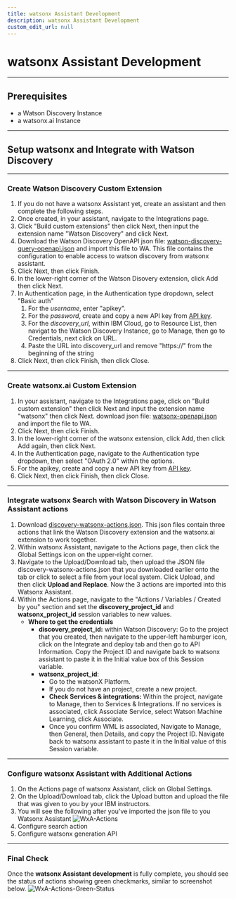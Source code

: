 ```yaml
---
title: watsonx Assistant Development
description: watsonx Assistant Development
custom_edit_url: null
---
```


# watsonx Assistant Development

---

## Prerequisites

- a Watson Discovery Instance
- a watsonx.ai Instance

---

## Setup watsonx and Integrate with Watson Discovery

---

### Create Watson Discovery Custom Extension

1. If you do not have a watsonx Assistant yet, create an assistant and then complete the following steps.
2. Once created, in your assistant, navigate to the Integrations page.
3. Click "Build custom extensions" then click Next, then input the extension name "Watson Discovery" and click Next.
4. Download the Watson Discovery OpenAPI json file: [watson-discovery-query-openapi.json](https://github.com/watson-developer-cloud/assistant-toolkit/blob/master/integrations/extensions/starter-kits/watson-discovery/watson-discovery-query-openapi.json) and import this file to WA. This file contains the configuration to enable access to watson discovery from watsonx assistant.
5. Click Next, then click Finish.
6. In the lower-right corner of the Watson Disovery extension, click Add then click Next.
7. In Authentication page, in the Authentication type dropdown, select "Basic auth"
   1. For the _username_, enter "apikey".
   2. For the _password_, create and copy a new API key from [API key](https://cloud.ibm.com/iam/apikeys).
   3. For the _discovery_url_, within IBM Cloud, go to Resource List, then navigat to the Watson Discovery Instance, go to Manage, then go to Credentials, next click on URL.
   4. Paste the URL into discovery_url and remove "https://" from the beginning of the string
8. Click Next, then click Finish, then click Close.

---

### Create watsonx.ai Custom Extension

1. In your assistant, navigate to the Integrations page, click on "Build custom extension" then click Next and input the extension name "watsonx" then click Next.
   download json file: [watsonx-openapi.json](https://github.com/watson-developer-cloud/assistant-toolkit/blob/master/integrations/extensions/starter-kits/language-model-watsonx/watsonx-openapi.json) and import the file to WA.
2. Click Next, then click Finish.
3. In the lower-right corner of the watsonx extension, click Add, then click Add again, then click Next.
4. In the Authentication page, navigate to the Authentication type dropdown, then select "OAuth 2.0" within the options.
5. For the apikey, create and copy a new API key from [API key](https://cloud.ibm.com/iam/apikeys).
6. Click Next, then click Finish, then click Close.

---

### Integrate watsonx Search with Watson Discovery in Watson Assistant actions

1. Download [discovery-watsonx-actions.json](https://github.com/watson-developer-cloud/assistant-toolkit/blob/master/integrations/extensions/starter-kits/language-model-conversational-search/discovery-watsonx-actions.json). This json files contain three actions that link the Watson Discovery extension and the watsonx.ai extension to work together.
2. Within watsonx Assistant, navigate to the Actions page, then click the Global Settings icon on the upper-right corner.
3. Navigate to the Upload/Download tab, then upload the JSON file discovery-watsonx-actions.json that you downloaded earlier onto the tab or click to select a file from your local system. Click Upload, and then click **Upload and Replace**. Now the 3 actions are imported into this Watsonx Assistant.
4. Within the Actions page, navigate to the "Actions / Variables / Created by you" section and set the **discovery_project_id** and **watsonx_project_id** session variables to new values.
   - **Where to get the credentials**
     - **discovery_project_id:** within Watson Discovery: Go to the project that you created, then navigate to the upper-left hamburger icon, click on the Integrate and deploy tab and then go to API Information. Copy the Project ID and navigate back to watsonx assistant to paste it in the Initial value box of this Session variable.
     - **watsonx_project_id**:
       - Go to the watsonX Platform.
       - If you do not have an project, create a new project.
       - **Check Services & integrations:** Within the project, navigate to Manage, then to Services & Integrations. If no services is associated, click Associate Service, select Watson Machine Learning, click Associate.
       - Once you confirm WML is associated, Navigate to Manage, then General, then Details, and copy the Project ID. Navigate back to watsonx assistant to paste it in the Initial value of this Session variable.

---

### Configure watsonx Assistant with Additional Actions

1. On the Actions page of watsonx Assistant, click on Global Settings.
2. On the Upload/Download tab, click the Upload button and upload the file that was given to you by your IBM instructors.
3. You will see the following after you've imported the json file to you Watsonx Assistant
   ![WxA-Actions](../../assets/screenshots/watsonx-assistant-actions-import.png)
4. Configure search action
5. Configure watsonx generation API

---

### Final Check

Once the **watsonx Assistant development** is fully complete, you should see the status of actions showing green checkmarks, similar to screenshot below.
![WxA-Actions-Green-Status](../../assets/screenshots/watsonx-assistant-action-status-green.png)
